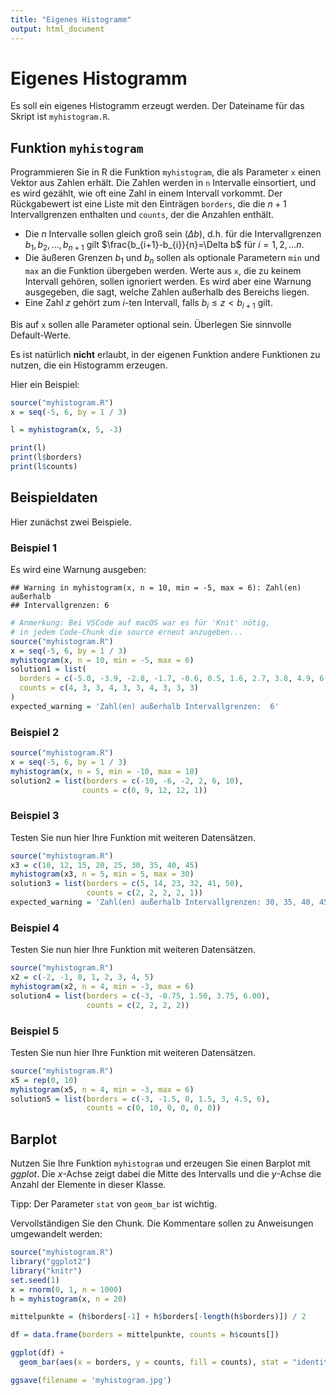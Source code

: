 ```yaml
---
title: "Eigenes Histogramm"
output: html_document
---
```


# Eigenes Histogramm

Es soll ein eigenes Histogramm erzeugt werden. Der Dateiname für das Skript ist `myhistogram.R`.

## Funktion `myhistogram`

Programmieren Sie in R die Funktion `myhistogram`, die als Parameter `x` einen Vektor aus Zahlen erhält. 
Die Zahlen werden in `n` Intervalle einsortiert, und es wird gezählt, wie oft eine Zahl in einem Intervall vorkommt. 
Der Rückgabewert ist eine Liste mit den Einträgen `borders`, die die $n+1$ Intervallgrenzen enthalten und `counts`, der die Anzahlen enthält.

 * Die $n$ Intervalle sollen gleich groß sein ($\Delta b$), d.h. für die Intervallgrenzen 
 $b_1, b_2, \ldots, b_{n+1}$ gilt $\frac{b_{i+1}-b_{i}}{n}=\Delta b$ für $i=1, 2, \ldots n$.
 * Die äußeren Grenzen $b_1$ und $b_n$ sollen als optionale Parametern `min` und `max` an die Funktion übergeben werden. Werte aus `x`, 
 die zu keinem Intervall gehören, sollen ignoriert werden. Es wird aber eine Warnung ausgegeben, die sagt, welche Zahlen außerhalb des Bereichs liegen.
 * Eine Zahl $z$ gehört zum $i$-ten Intervall, falls $b_i \leq z < b_{i+1}$ gilt.

Bis auf `x` sollen alle Parameter optional sein. Überlegen Sie sinnvolle Default-Werte.

Es ist natürlich **nicht** erlaubt, in der eigenen Funktion andere Funktionen zu nutzen, die ein Histogramm erzeugen.

Hier ein Beispiel:
```r
source("myhistogram.R")
x = seq(-5, 6, by = 1 / 3)

l = myhistogram(x, 5, -3)

print(l)
print(l$borders)
print(l$counts)
```



## Beispieldaten

Hier zunächst zwei Beispiele.

### Beispiel 1

Es wird eine Warnung ausgeben:
```
## Warning in myhistogram(x, n = 10, min = -5, max = 6): Zahl(en) außerhalb
## Intervallgrenzen: 6
```

```r
# Anmerkung: Bei VSCode auf macOS war es für 'Knit' nötig, 
# in jedem Code-Chunk die source erneut anzugeben...
source("myhistogram.R")
x = seq(-5, 6, by = 1 / 3)
myhistogram(x, n = 10, min = -5, max = 6)
solution1 = list(
  borders = c(-5.0, -3.9, -2.8, -1.7, -0.6, 0.5, 1.6, 2.7, 3.8, 4.9, 6.0),
  counts = c(4, 3, 3, 4, 3, 3, 4, 3, 3, 3)
)
expected_warning = 'Zahl(en) außerhalb Intervallgrenzen:  6'
```

### Beispiel 2

```r
source("myhistogram.R")
x = seq(-5, 6, by = 1 / 3)
myhistogram(x, n = 5, min = -10, max = 10)
solution2 = list(borders = c(-10, -6, -2, 2, 6, 10),
                counts = c(0, 9, 12, 12, 1))
```

### Beispiel 3

Testen Sie nun hier Ihre Funktion mit weiteren Datensätzen.

```r
source("myhistogram.R")
x3 = c(10, 12, 15, 20, 25, 30, 35, 40, 45)
myhistogram(x3, n = 5, min = 5, max = 30)
solution3 = list(borders = c(5, 14, 23, 32, 41, 50),
                 counts = c(2, 2, 2, 2, 1))
expected_warning = 'Zahl(en) außerhalb Intervallgrenzen: 30, 35, 40, 45'
```

### Beispiel 4

Testen Sie nun hier Ihre Funktion mit weiteren Datensätzen.

```r
source("myhistogram.R")
x2 = c(-2, -1, 0, 1, 2, 3, 4, 5)
myhistogram(x2, n = 4, min = -3, max = 6)
solution4 = list(borders = c(-3, -0.75, 1.50, 3.75, 6.00),
                 counts = c(2, 2, 2, 2))
```

### Beispiel 5

Testen Sie nun hier Ihre Funktion mit weiteren Datensätzen.

```r
source("myhistogram.R")
x5 = rep(0, 10)
myhistogram(x5, n = 4, min = -3, max = 6)
solution5 = list(borders = c(-3, -1.5, 0, 1.5, 3, 4.5, 6),
                 counts = c(0, 10, 0, 0, 0, 0))
```

## Barplot

Nutzen Sie Ihre Funktion `myhistogram` und erzeugen Sie einen Barplot mit _ggplot_. Die _x_-Achse zeigt dabei die Mitte des Intervalls und die _y_-Achse die Anzahl der Elemente in dieser Klasse.

Tipp: Der Parameter `stat` von `geom_bar` ist wichtig.

Vervollständigen Sie den Chunk. Die Kommentare sollen zu Anweisungen umgewandelt werden:

```r
source("myhistogram.R")
library("ggplot2")
library("knitr")
set.seed(1)
x = rnorm(0, 1, n = 1000)
h = myhistogram(x, n = 20)

mittelpunkte = (h$borders[-1] + h$borders[-length(h$borders)]) / 2

df = data.frame(borders = mittelpunkte, counts = h$counts[])

ggplot(df) +
  geom_bar(aes(x = borders, y = counts, fill = counts), stat = "identity")

ggsave(filename = 'myhistogram.jpg')
```
